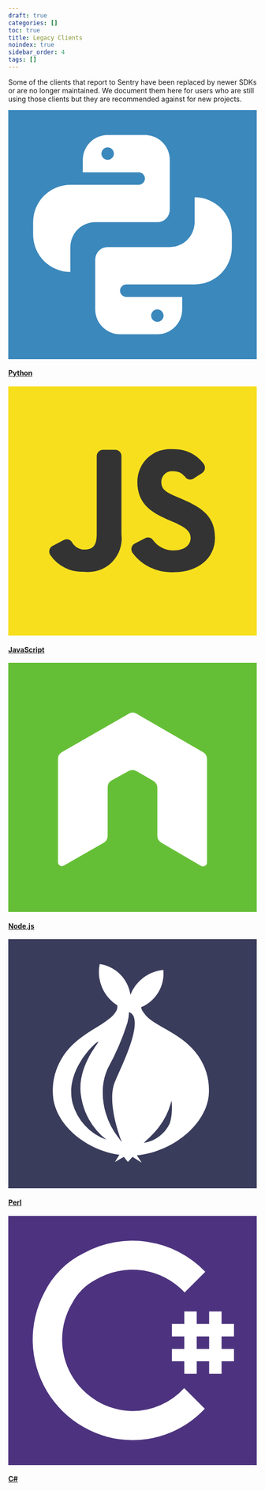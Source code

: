 ```yaml
---
draft: true
categories: []
toc: true
title: Legacy Clients
noindex: true
sidebar_order: 4
tags: []
---
```


Some of the clients that report to Sentry have been replaced by newer SDKs or are no longer maintained. We document them here for users who are still using those clients but they are recommended against for new projects.

<div class="container mt-4 mb-3">
  <div class="row">
    <div class="col-sm-6 col-lg-4 platform-link mb-3">
      <a href="/clients/python/" class="row align-items-center">
        <div class="col-2 col-sm-3 mx-sm-auto">
          <svg xmlns="http://www.w3.org/2000/svg" viewBox="0 0 20 20">
            <title>Python</title>
            <rect width="20" height="20" style="fill:#3b88bc" />
            <path
              d="M8,2A2,2,0,0,0,6,4V5h4.5a.5.5,0,0,1,0,1H5A3,3,0,0,0,2,9H2v1a3,3,0,0,0,3,3V11A2,2,0,0,1,7,9h5a1,1,0,0,0,1-1V4a2,2,0,0,0-2-2ZM8,4a.5.5,0,1,1,.5-.5A.5.5,0,0,1,8,4Z"
              style="fill:#fff"
            />
            <path
              d="M12,18a2,2,0,0,0,2-2V15H9.5a.5.5,0,0,1,0-1H15a3,3,0,0,0,3-3h0V10a3,3,0,0,0-3-3V9a2,2,0,0,1-2,2H8a1,1,0,0,0-1,1v4a2,2,0,0,0,2,2Zm0-2a.5.5,0,1,1-.5.5A.5.5,0,0,1,12,16Z"
              style="fill:#fff"
            />
          </svg>
        </div>
        <div class="col-10 col-sm-9 pl-0">
          <h4 class="mb-0">Python</h4>
        </div>
      </a>
    </div>
    <div class="col-sm-6 col-lg-4 platform-link mb-3">
      <a href="/clients/javascript/" class="row align-items-center">
        <div class="col-2 col-sm-3 mx-sm-auto">
          <svg xmlns="http://www.w3.org/2000/svg" viewBox="0 0 20 20">
            <title>JavaScript</title>
            <rect width="20" height="20" style="fill:#f7df1e" />
            <path
              d="M11,12.19a.5.5,0,0,1,.64.13,2,2,0,0,0,1.7.84c.82,0,1.34-.41,1.34-1s-.54-.91-1.44-1.3l-.49-.21c-1.42-.61-2.36-1.37-2.36-3a2.63,2.63,0,0,1,2.88-2.61A2.92,2.92,0,0,1,15.72,6.2a.52.52,0,0,1-.11.75l-.7.45a.49.49,0,0,1-.65-.11,1.23,1.23,0,0,0-1-.48.86.86,0,0,0-.94.85c0,.59.36.83,1.21,1.19l.49.21c1.68.72,2.62,1.45,2.62,3.1s-1.39,2.75-3.26,2.75A3.88,3.88,0,0,1,10,13.36a.51.51,0,0,1,.16-.73Zm-6.55.15a.49.49,0,0,1,.67.16,1.17,1.17,0,0,0,1,.6c.65,0,1-.25,1-1.25V5.59a.51.51,0,0,1,.5-.5h1a.5.5,0,0,1,.49.5v6.29a2.69,2.69,0,0,1-3,3,3.11,3.11,0,0,1-2.73-1.35.51.51,0,0,1,.16-.71Z"
              style="fill:#333"
            />
          </svg>
        </div>
        <div class="col-10 col-sm-9 pl-0">
          <h4 class="mb-0">JavaScript</h4>
        </div>
      </a>
    </div>
    <div class="col-sm-6 col-lg-4 platform-link mb-3">
      <a href="/clients/node/" class="row align-items-center">
        <div class="col-2 col-sm-3 mx-sm-auto">
          <svg xmlns="http://www.w3.org/2000/svg" viewBox="0 0 20 20">
            <title>Node.js</title>
            <rect width="20" height="20" style="fill:#65bf36" />
            <path
              d="M16,7.73a.63.63,0,0,0-.33-.56L10.32,4.09A.52.52,0,0,0,10,4H10a.52.52,0,0,0-.29.09L4.32,7.17A.64.64,0,0,0,4,7.73V16a.32.32,0,0,0,.48.28l3.18-1.82A.64.64,0,0,0,8,13.92V10a.65.65,0,0,1,.32-.56L9.68,8.7a.68.68,0,0,1,.64,0l1.36.78A.65.65,0,0,1,12,10v3.88a.65.65,0,0,0,.32.56L15.5,16.3a.33.33,0,0,0,.33,0A.31.31,0,0,0,16,16Z"
              style="fill:#fff;fill-rule:evenodd"
            />
          </svg>
        </div>
        <div class="col-10 col-sm-9 pl-0">
          <h4 class="mb-0">Node.js</h4>
        </div>
      </a>
    </div>
    <div class="col-sm-6 col-lg-4 platform-link mb-3">
      <a href="/clients/perl/" class="row align-items-center">
        <div class="col-2 col-sm-3 mx-sm-auto">
          <svg xmlns="http://www.w3.org/2000/svg" viewBox="0 0 20 20">
            <title>Perl</title>
            <rect width="20" height="20" style="fill:#3a3c5b" />
            <polygon
              points="9.08 17.09 8.58 17.9 9.3 17.48 9.63 17.89 10 17.48 10.74 17.95 10.18 17.09 9.08 17.09"
              style="fill:#fff"
            />
            <path
              d="M15.33,9.42C14,7.47,11.6,7,10.93,5.94a.94.94,0,0,1-.24-.47,2.92,2.92,0,0,0,1.79-3,3.2,3.2,0,0,0-2.65,2A2.92,2.92,0,0,0,7.36,2a3.16,3.16,0,0,0,1.4,3.31c.06.12,0,.34-.08.48a2.2,2.2,0,0,1-.63.66c-1,.8-2.8,1.46-3.8,3.22a5.11,5.11,0,0,0-.62,3.2c.43,2.52,3.37,4.52,6.22,4.51s5.94-2.17,6.28-4.75A4.94,4.94,0,0,0,15.33,9.42ZM5.16,13.11c-.62-2.66,2-4.95,2.09-4.88s-1.66,1.9-1.42,4.17A5.45,5.45,0,0,0,7.9,16.1,4.32,4.32,0,0,1,5.16,13.11ZM8.6,11.42c-.76,1.73.55,4.9.55,4.9l-.3-.41a5.82,5.82,0,0,1-1.22-4.14A4.55,4.55,0,0,1,8,10.4,20.18,20.18,0,0,0,9.6,6.69a4,4,0,0,0,.12-.83c.06,0,.3.14.38.37C10.52,7.37,9.21,10,8.6,11.42ZM13,14.79a2.77,2.77,0,0,1-2.08,1.57c0-.05.71-.61,1.21-1.28a5.59,5.59,0,0,0,1-2.09C13.14,12.86,13.28,13.93,13,14.79Z"
              style="fill:#fff"
            />
          </svg>
        </div>
        <div class="col-10 col-sm-9 pl-0">
          <h4 class="mb-0">Perl</h4>
        </div>
      </a>
    </div>
    <div class="col-sm-6 col-lg-4 platform-link mb-3">
      <a href="/clients/csharp/" class="row align-items-center">
        <div class="col-2 col-sm-3 mx-sm-auto">
          <svg xmlns="http://www.w3.org/2000/svg" viewBox="0 0 20 20">
            <title>C Sharp</title>
            <rect width="20" height="20" style="fill:#4d337f" />
            <path
              d="M10,15.66A5.73,5.73,0,0,1,5.14,7,4.52,4.52,0,0,1,7,5.14a5.79,5.79,0,0,1,7.2,1l1.66-1.66A8.15,8.15,0,0,0,6.06,3,6.86,6.86,0,0,0,2.9,6.15,8.08,8.08,0,0,0,10,18a8,8,0,0,0,5.82-2.52l-1.66-1.66A5.61,5.61,0,0,1,10,15.66Z"
              style="fill:#fff"
            />
            <path
              d="M18.17,9.67v-1h-1v-1h-1v1h-1v-1h-1v1h-1v1h1v1h-1v1h1v1h1v-1h1v1h1v-1h1v-1h-1v-1Zm-2,1h-1v-1h1Z"
              style="fill:#fff"
            />
          </svg>
        </div>
        <div class="col-10 col-sm-9 pl-0">
          <h4 class="mb-0">C#</h4>
        </div>
      </a>
    </div>
  </div>
</div>
